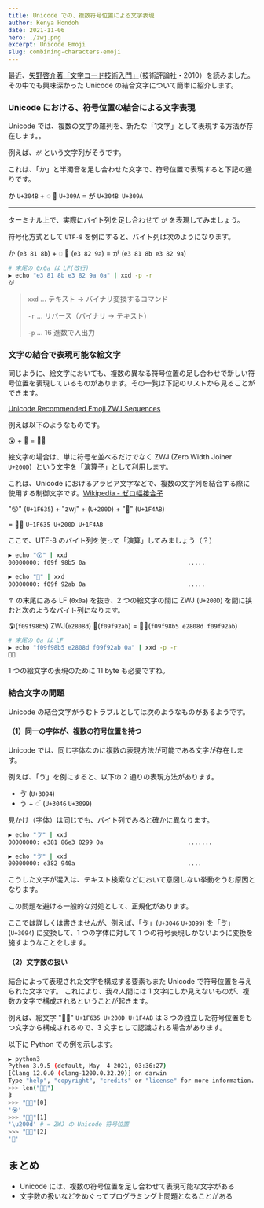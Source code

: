```yaml
---
title: Unicode での、複数符号位置による文字表現
author: Kenya Hondoh
date: 2021-11-06
hero: ./zwj.png
excerpt: Unicode Emoji
slug: combining-characters-emoji
---
```


最近、[矢野啓介著「文字コード技術入門」](https://www.amazon.co.jp/%E3%83%97%E3%83%AD%E3%82%B0%E3%83%A9%E3%83%9E%E3%81%AE%E3%81%9F%E3%82%81%E3%81%AE%E6%96%87%E5%AD%97%E3%82%B3%E3%83%BC%E3%83%89%E6%8A%80%E8%A1%93%E5%85%A5%E9%96%80-WEB-PRESS-plus-plus%E3%82%B7%E3%83%AA%E3%83%BC%E3%82%BA/dp/477414164X)（技術評論社・2010）を読みました。
その中でも興味深かった Unicode の結合文字について簡単に紹介します。

### Unicode における、符号位置の結合による文字表現

Unicode では、複数の文字の羅列を、新たな「1文字」として表現する方法が存在します。。

例えば、`か゚` という文字列がそうです。

これは、「か」と半濁音を足し合わせた文字で、符号位置で表現すると下記の通りです。

か `U+304B` + ◌ ゚ `U+309A` = か゚ `U+304B U+309A`

---

ターミナル上で、実際にバイト列を足し合わせて `か゚` を表現してみましょう。

符号化方式として `UTF-8` を例にすると、バイト列は次のようになります。

か (`e3 81 8b`) + ◌ ゚ (`e3 82 9a`) = か゚ (`e3 81 8b e3 82 9a`)

```bash
# 末尾の 0x0a は LF(改行)
▶ echo "e3 81 8b e3 82 9a 0a" | xxd -p -r
か゚
```

> `xxd` ... テキスト → バイナリ変換するコマンド
>
> `-r` ... リバース（バイナリ → テキスト）
>
> `-p` ... 16 進数で入出力

### 文字の結合で表現可能な絵文字

同じように、絵文字においても、複数の異なる符号位置の足し合わせで新しい符号位置を表現しているものがあります。その一覧は下記のリストから見ることができます。

[Unicode Recommended Emoji ZWJ Sequences](https://unicode.org/emoji/charts/emoji-zwj-sequences.html)

例えば以下のようなものです。

😵 + 💫 = 😵‍💫

絵文字の場合は、単に符号を並べるだけでなく ZWJ (Zero Width Joiner `U+200D`)  という文字を「演算子」として利用します。

これは、Unicode におけるアラビア文字などで、複数の文字列を結合する際に使用する制御文字です。[Wikipedia - ゼロ幅接合子](https://ja.wikipedia.org/wiki/%E3%82%BC%E3%83%AD%E5%B9%85%E6%8E%A5%E5%90%88%E5%AD%90)

"😵" (`U+1F635`) + "zwj" + (`U+200D`) + "💫" (`U+1F4AB`)

= 😵‍💫 `U+1F635 U+200D U+1F4AB`

ここで、UTF-8 のバイト列を使って「演算」してみましょう（？）

```bash
▶ echo "😵" | xxd
00000000: f09f 98b5 0a                             .....

▶ echo "💫" | xxd
00000000: f09f 92ab 0a                             .....
```

↑ の末尾にある LF (`0x0a`) を抜き、2 つの絵文字の間に ZWJ (`U+200D`) を間に挟むと次のようなバイト列になります。

😵(`f09f98b5`) ZWJ(`e2808d`) 💫(`f09f92ab`) = 😵‍💫(`f09f98b5 e2808d f09f92ab`)

```bash
# 末尾の 0a は LF
▶ echo "f09f98b5 e2808d f09f92ab 0a" | xxd -p -r
😵‍💫
```

1 つの絵文字の表現のために 11 byte も必要ですね。

### 結合文字の問題

Unicode の結合文字がうむトラブルとしては次のようなものがあるようです。

#### （1）同一の字体が、複数の符号位置を持つ

Unicode では、同じ字体なのに複数の表現方法が可能である文字が存在します。

例えば、「ゔ」を例にすると、以下の 2 通りの表現方法があります。

- ゔ (`U+3094`)
- う + ◌ ゙ (`U+3046` `U+3099`)

見かけ（字体）は同じでも、バイト列でみると確かに異なります。

```bash
▶ echo "ゔ" | xxd
00000000: e381 86e3 8299 0a                        .......

▶ echo "ゔ" | xxd
00000000: e382 940a                                ....
```

こうした文字が混入は、テキスト検索などにおいて意図しない挙動をうむ原因となります。

この問題を避ける一般的な対処として、正規化があります。

ここでは詳しくは書きませんが、例えば、「ゔ」(`U+3046` `U+3099`) を「ゔ」(`U+3094`) に変換して、1 つの字体に対して 1 つの符号表現しかないように変換を施すようなことをします。

#### （2）文字数の扱い

結合によって表現された文字を構成する要素もまた Unicode で符号位置を与えられた文字です。
これにより、我々人間には 1 文字にしか見えないものが、複数の文字で構成されるということが起きます。

例えば、絵文字 "😵‍💫" `U+1F635 U+200D U+1F4AB` は 3 つの独立した符号位置をもつ文字から構成されるので、3 文字として認識される場合があります。

以下に Python での例を示します。

```bash
▶ python3
Python 3.9.5 (default, May  4 2021, 03:36:27)
[Clang 12.0.0 (clang-1200.0.32.29)] on darwin
Type "help", "copyright", "credits" or "license" for more information.
>>> len("😵‍💫")
3
>>> "😵‍💫"[0]
'😵'
>>> "😵‍💫"[1]
'\u200d' # = ZWJ の Unicode 符号位置
>>> "😵‍💫"[2]
'💫'
```

## まとめ

- Unicode には、複数の符号位置を足し合わせて表現可能な文字がある
- 文字数の扱いなどをめぐってプログラミング上問題となることがある
